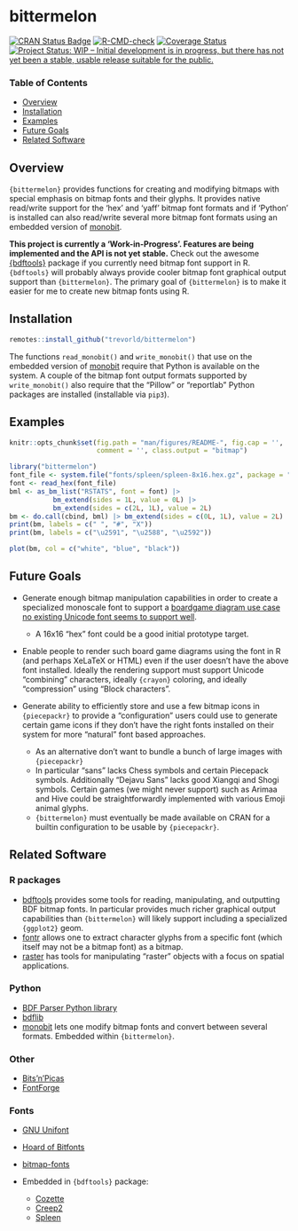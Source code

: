 # bittermelon

[![CRAN Status Badge](https://www.r-pkg.org/badges/version/bittermelon)](https://cran.r-project.org/package=bittermelon)
[![R-CMD-check](https://github.com/trevorld/bittermelon/workflows/R-CMD-check/badge.svg)](https://github.com/trevorld/bittermelon/actions)
[![Coverage Status](https://img.shields.io/codecov/c/github/trevorld/bittermelon.svg)](https://codecov.io/github/trevorld/bittermelon?branch=main)
[![Project Status: WIP – Initial development is in progress, but there has not yet been a stable, usable release suitable for the public.](https://www.repostatus.org/badges/latest/wip.svg)](https://www.repostatus.org/#wip)

### Table of Contents

* [Overview](#overview)
* [Installation](#installation)
* [Examples](#examples)
* [Future Goals](#future)
* [Related Software](#similar)

## <a name="overview">Overview</a>

`{bittermelon}` provides functions for creating and modifying bitmaps with special emphasis on bitmap fonts and their glyphs.  It provides native read/write support for the 'hex' and 'yaff' bitmap font formats and if 'Python' is installed can also read/write several more bitmap font formats using an embedded version of [monobit](https://github.com/robhagemans/monobit).

**This project is currently a 'Work-in-Progress'.  Features are being implemented and the API is not yet stable.**  Check out the awesome [{bdftools}](https://github.com/coolbutuseless/bdftools) package if you currently need bitmap font support in R.  `{bdftools}` will probably always provide cooler bitmap font graphical output support than `{bittermelon}`.  The primary goal of `{bittermelon}` is to make it easier for me to create new bitmap fonts using R.

## <a name="installation">Installation</a>

```r
remotes::install_github("trevorld/bittermelon")
```

The functions `read_monobit()` and `write_monobit()` that use on the embedded version of [monobit](https://github.com/robhagemans/monobit) require that Python is available on the system.  A couple of the bitmap font output formats supported by `write_monobit()` also require that the "Pillow" or "reportlab" Python packages are installed (installable via `pip3`).

## <a name="examples">Examples</a>

```r
knitr::opts_chunk$set(fig.path = "man/figures/README-", fig.cap = '', 
                      comment = '', class.output = "bitmap")
```

```r
library("bittermelon")
font_file <- system.file("fonts/spleen/spleen-8x16.hex.gz", package = "bittermelon")
font <- read_hex(font_file)
bml <- as_bm_list("RSTATS", font = font) |>
           bm_extend(sides = 1L, value = 0L) |>
           bm_extend(sides = c(2L, 1L), value = 2L)
bm <- do.call(cbind, bml) |> bm_extend(sides = c(0L, 1L), value = 2L)
print(bm, labels = c(" ", "#", "X"))
print(bm, labels = c("\u2591", "\u2588", "\u2592"))
```
```r
plot(bm, col = c("white", "blue", "black"))
```

## <a name="future">Future Goals</a>

* Generate enough bitmap manipulation capabilities in order to create a specialized monoscale font to support a [boardgame diagram use case no existing Unicode font seems to support well](https://trevorldavis.com/piecepackr/unicode-piecepack-diagrams.html#piecepack-font-wishlist).

  * A 16x16 "hex" font could be a good initial prototype target.

* Enable people to render such board game diagrams using the font in R (and perhaps XeLaTeX or HTML) even if the user doesn't have the above font installed.  Ideally the rendering support must support Unicode "combining" characters, ideally `{crayon}` coloring, and ideally "compression" using "Block characters".
* Generate ability to efficiently store and use a few bitmap icons in `{piecepackr}` to provide a "configuration" users could use to generate certain game icons if they don't have the right fonts installed on their system for more "natural" font based approaches.

  * As an alternative don't want to bundle a bunch of large images with `{piecepackr}`
  * In particular "sans" lacks Chess symbols and certain Piecepack symbols.  Additionally "Dejavu Sans" lacks good Xiangqi and Shogi symbols.  Certain games (we might never support) such as Arimaa and Hive could be straightforwardly implemented with various Emoji animal glyphs.
  * `{bittermelon}` must eventually be made available on CRAN for a builtin configuration to be usable by `{piecepackr}`.

## <a name="similar">Related Software</a>

### R packages

* [bdftools](https://github.com/coolbutuseless/bdftools) provides some tools for reading, manipulating, and outputting BDF bitmap fonts.  In particular provides much richer graphical output capabilities than `{bittermelon}` will likely support including a specialized `{ggplot2}` geom. 
* [fontr](https://github.com/yixuan/fontr) allows one to extract character glyphs from a specific font (which itself may not be a bitmap font) as a bitmap.
* [raster](https://rspatial.org/raster/pkg/index.html) has tools for manipulating "raster" objects with a focus on spatial applications.

### Python

* [BDF Parser Python library](https://github.com/tomchen/bdfparser)
* [bdflib](https://gitlab.com/Screwtapello/bdflib)
* [monobit](https://github.com/robhagemans/monobit) lets one modify bitmap fonts and convert between several formats.  Embedded within `{bittermelon}`.

### Other

* [Bits'n'Picas](https://github.com/kreativekorp/bitsnpicas)
* [FontForge](http://fontforge.org/en-US/)

### Fonts

* [GNU Unifont](https://www.unifoundry.com/unifont/index.html)
* [Hoard of Bitfonts](https://github.com/robhagemans/hoard-of-bitfonts)
* [bitmap-fonts](https://github.com/Tecate/bitmap-fonts)
* Embedded in `{bdftools}` package:

  * [Cozette](https://github.com/slavfox/Cozette)
  * [Creep2](https://github.com/raymond-w-ko/creep2) 
  * [Spleen](https://github.com/fcambus/spleen)
